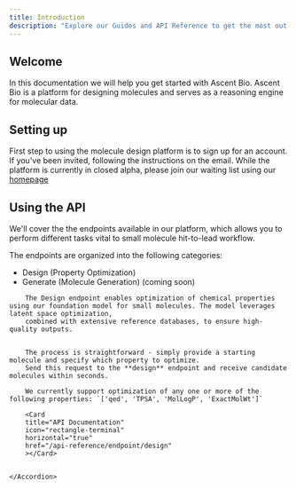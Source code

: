```yaml
---
title: Introduction
description: "Explore our Guides and API Reference to get the most out of Ascent Bio"
---
```


## Welcome
In this documentation we will help you get started with Ascent Bio.
Ascent Bio is a platform for designing molecules and serves as a reasoning engine for molecular data.


## Setting up
First step to using the molecule design platform is to sign up for an account. If you've been invited, following the instructions on the email. 
While the platform is currently in closed alpha, please join our waiting list using our [homepage](https://www.ascentbio.xyz/alpha)


## Using the API
We'll cover the the endpoints available in our platform, which allows you to perform different tasks vital to small molecule hit-to-lead workflow.

The endpoints are organized into the following categories:
- Design (Property Optimization)
- Generate (Molecule Generation) (coming soon)

<AccordionGroup>
    <Accordion title="Design (Property Optimization)">

        The Design endpoint enables optimization of chemical properties using our foundation model for small molecules. The model leverages latent space optimization, 
        combined with extensive reference databases, to ensure high-quality outputs. 
        
        
        The process is straightforward - simply provide a starting molecule and specify which property to optimize. 
        Send this request to the **design** endpoint and receive candidate molecules within seconds.

        We currently support optimization of any one or more of the following properties: `['qed', 'TPSA', 'MolLogP', 'ExactMolWt']`

        <Card
        title="API Documentation"
        icon="rectangle-terminal"
        horizontal="true"
        href="/api-reference/endpoint/design"
        ></Card>


    </Accordion>

</AccordionGroup>